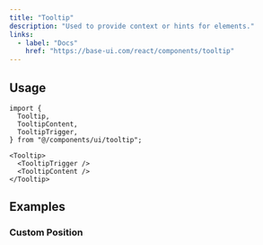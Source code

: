 ```yaml
---
title: "Tooltip"
description: "Used to provide context or hints for elements."
links:
  - label: "Docs"
    href: "https://base-ui.com/react/components/tooltip"
---
```


<Preview name="tooltip-demo" />

## Usage

```tsx title="Imports"
import {
  Tooltip,
  TooltipContent,
  TooltipTrigger,
} from "@/components/ui/tooltip";
```

```tsx title="Anatomy"
<Tooltip>
  <TooltipTrigger />
  <TooltipContent />
</Tooltip>
```

## Examples

### Custom Position

<Preview name="tooltip-custom-position" />
